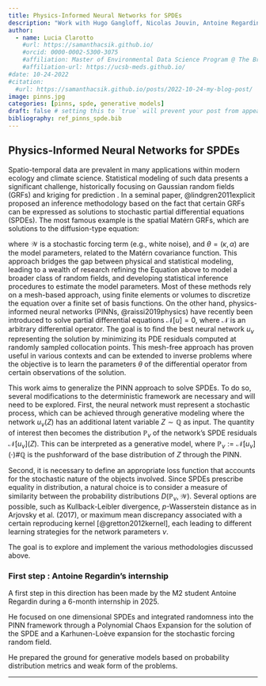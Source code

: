 ```yaml
---
title: Physics-Informed Neural Networks for SPDEs
description: "Work with Hugo Gangloff, Nicolas Jouvin, Antoine Regardin (M2 student)"
author:
  - name: Lucia Clarotto
    #url: https://samanthacsik.github.io/
    #orcid: 0000-0002-5300-3075
    #affiliation: Master of Environmental Data Science Program @ The Bren School (UCSB) & The National Center for Ecological Analysis & Synthesis
    #affiliation-url: https://ucsb-meds.github.io/ 
#date: 10-24-2022
#citation: 
  #url: https://samanthacsik.github.io/posts/2022-10-24-my-blog-post/ 
image: pinns.jpg
categories: [pinns, spde, generative models] 
draft: false # setting this to `true` will prevent your post from appearing on your listing page until you're ready!
bibliography: ref_pinns_spde.bib
---
```


## Physics-Informed Neural Networks for SPDEs

Spatio-temporal data are prevalent in many applications within modern ecology and climate science. Statistical modeling of such data presents a significant challenge, historically focusing on Gaussian random fields (GRFs) and kriging for prediction . In a seminal paper, @lindgren2011explicit proposed an inference methodology based on the fact that certain GRFs can be expressed as solutions to stochastic partial differential equations (SPDEs). The most famous example is the spatial Matérn GRFs, which are solutions to the diffusion-type equation:

\begin{equation}
(\kappa^2-\Delta)^{\alpha/2} u = \mathcal{W},
\end{equation}

where $\mathcal{W}$ is a stochastic forcing term (e.g., white noise), and $\theta = (\kappa, \alpha)$ are the model parameters, related to the Matérn covariance function. This approach bridges the gap between physical and statistical modeling, leading to a wealth of research refining the Equation above to model a broader class of random fields, and developing statistical inference procedures to estimate the model parameters. Most of these methods rely on a mesh-based approach, using finite elements or volumes to discretize the equation over a finite set of basis functions. On the other hand, physics-informed neural networks (PINNs, @raissi2019physics) have recently been introduced to solve partial differential equations $\mathcal{N}[u] = 0$, where $\mathcal{N}$ is an arbitrary differential operator. The goal is to find the best neural network $u_\nu$ representing the solution by minimizing its PDE residuals computed at randomly sampled collocation points. This mesh-free approach has proven useful in various contexts and can be extended to inverse problems where the objective is to learn the parameters $\theta$ of the differential operator from certain observations of the solution.

This work aims to generalize the PINN approach to solve SPDEs. To do so, several modifications to the deterministic framework are necessary and will need to be explored. First, the neural network must represent a stochastic process, which can be achieved through generative modeling where the network $u_\nu(Z)$ has an additional latent variable $Z\sim \mathbb{Q}$ as input. The quantity of interest then becomes the distribution $\mathbb{P}_\nu$ of the network’s SPDE residuals $\mathcal{N}[u_\nu](Z)$. This can be interpreted as a generative model, where $\mathbb{P}_\nu := \mathcal{N}[u_\nu](\cdot) \# \mathbb{Q}$ is the pushforward of the base distribution of $Z$ through the PINN.

Second, it is necessary to define an appropriate loss function that accounts for the stochastic nature of the objects involved. Since SPDEs prescribe equality in distribution, a natural choice is to consider a measure of similarity between the probability distributions $D(\mathbb{P}_\nu, \mathcal{W})$. Several options are possible, such as Kullback-Leibler divergence, $p$-Wasserstein distance as in Arjovsky et al. (2017), or maximum mean discrepancy associated with a certain reproducing kernel [@gretton2012kernel], each leading to different learning strategies for the network parameters $\nu$.

The goal is to explore and implement the various methodologies discussed above.

### First step : Antoine Regardin's internship

A first step in this direction has been made by the M2 student Antoine Regardin during a 6-month internship in 2025. 

He focused on one dimensional SPDEs and integrated randomness into the PINN framework through a Polynomial Chaos Expansion for the solution of the SPDE and a Karhunen-Loève expansion for the stochastic forcing random field.

He prepared the ground for generative models based on probability distribution metrics and weak form of the problems.

---

::: {#refs}
:::